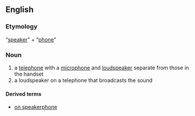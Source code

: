 ==English==
===Etymology===
“[[speaker]]” + “[[phone]]”

===Noun===
{{en-noun}}

# a [[telephone]] with a [[microphone]] and [[loudspeaker]] separate from those in the handset
# a loudspeaker on a telephone that broadcasts the sound

====Derived terms====
* [[on speakerphone]]